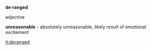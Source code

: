 '''de·ranged'''

adjective 

'''unreasonable''' - absolutely unreasonable, likely result of emotional excitement

[[it:deranged]]